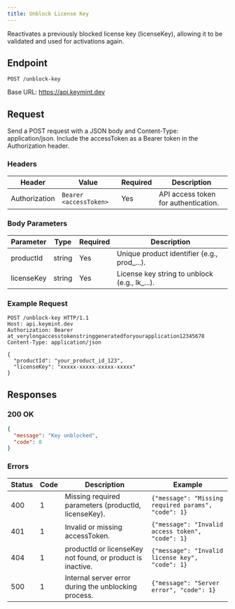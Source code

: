 ```yaml
---
title: Unblock License Key
---
```


Reactivates a previously blocked license key (licenseKey), allowing it to be validated and used for activations again.

## Endpoint

```http
POST /unblock-key
```

Base URL: https://api.keymint.dev

## Request

Send a POST request with a JSON body and Content-Type: application/json. Include the accessToken as a Bearer token in the Authorization header.

### Headers

| Header | Value | Required | Description |
| --- | --- | --- | --- |
| Authorization | `Bearer <accessToken>` | Yes | API access token for authentication. |

### Body Parameters

| Parameter | Type | Required | Description |
| --- | --- | --- | --- |
| productId | string | Yes | Unique product identifier (e.g., prod_...). |
| licenseKey | string | Yes | License key string to unblock (e.g., lk_...). |

### Example Request

```http
POST /unblock-key HTTP/1.1
Host: api.keymint.dev
Authorization: Bearer at_verylongaccesstokenstringgeneratedforyourapplication12345678
Content-Type: application/json

{
  "productId": "your_product_id_123",
  "licenseKey": "xxxxx-xxxxx-xxxxx-xxxxx"
}
```

## Responses

### 200 OK

```json
{
  "message": "Key unblocked",
  "code": 0
}
```

### Errors

| Status | Code | Description | Example |
| --- | --- | --- | --- |
| 400 | 1 | Missing required parameters (productId, licenseKey). | `{"message": "Missing required params", "code": 1}` |
| 401 | 1 | Invalid or missing accessToken. | `{"message": "Invalid access token", "code": 1}` |
| 404 | 1 | productId or licenseKey not found, or product is inactive. | `{"message": "Invalid license key", "code": 1}` |
| 500 | 1 | Internal server error during the unblocking process. | `{"message": "Server error", "code": 1}` |
